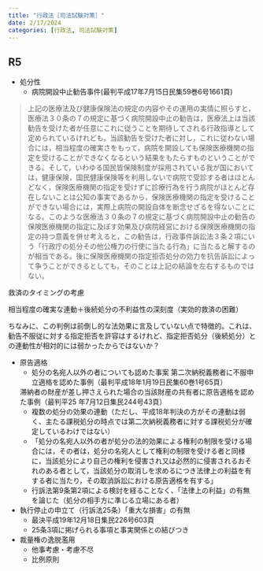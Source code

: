 ```yaml
---
title: "行政法［司法試験対策］"
date: 2/17/2024
categories: [行政法, 司法試験対策]
---
```


## R5


* 処分性
    * 病院開設中止勧告事件(最判平成17年7月15日民集59巻6号1661頁)

> 上記の医療法及び健康保険法の規定の内容やその運用の実情に照らすと，医療法３０条の７の規定に基づく病院開設中止の勧告は，医療法上は当該勧告を受けた者が任意にこれに従うことを期待してされる行政指導として定められているけれども，当該勧告を受けた者に対し，これに従わない場合には，相当程度の確実さをもって，病院を開設しても保険医療機関の指定を受けることができなくなるという結果をもたらすものということができる。そして，いわゆる国民皆保険制度が採用されている我が国においては，健康保険，国民健康保険等を利用しないで病院で受診する者はほとんどなく，保険医療機関の指定を受けずに診療行為を行う病院がほとんど存在しないことは公知の事実であるから，保険医療機関の指定を受けることができない場合には，実際上病院の開設自体を断念せざるを得ないことになる。このような医療法３０条の７の規定に基づく病院開設中止の勧告の保険医療機関の指定に及ぼす効果及び病院経営における保険医療機関の指定の持つ意義を併せ考えると，この勧告は，行政事件訴訟法３条２項にいう「行政庁の処分その他公権力の行使に当たる行為」に当たると解するのが相当である。後に保険医療機関の指定拒否処分の効力を抗告訴訟によって争うことができるとしても，そのことは上記の結論を左右するものではない。

救済のタイミングの考慮

相当程度の確実な連動＋後続処分の不利益性の深刻度（実効的救済の困難）

ちなみに、この判例は前倒し的な法効果に言及していない点で特徴的。これは、勧告不服従に対する指定拒否を許容はするけれど、指定拒否処分（後続処分）との連動性が相対的には弱かったからではないか？

* 原告適格
    * 処分の名宛人以外の者についても認めた事案
    第二次納税義務者に不服申立適格を認めた事例（最判平成18年1月19日民集60巻1号65頁）
    
    滞納者の財産が差し押さえられた場合の当該財産の共有者に原告適格を認めた事例（最判平25 年7月12日集民244号43頁）
    * 複数の処分の効果の連動（ただし、平成18年判決の方がその連動は弱く、主たる課税処分の時点では第二次納税義務者に対する課税処分が確定しているわけではない）
    * 「処分の名宛人以外の者が処分の法的効果による権利の制限を受ける場合には，その者は，処分の名宛人として権利の制限を受ける者と同様に，当該処分により自己の権利を侵害され又は必然的に侵害されるおそれのある者として，当該処分の取消しを求めるにつき法律上の利益を有する者に当たり，その取消訴訟における原告適格を有する」
    * 行訴法第9条第2項による検討を経ることなく、「法律上の利益」の有無を論じた（処分の相手方に準じる立場にある者）
* 執行停止の申立て（行訴法25条）「重大な損害」の有無
    * 最決平成19年12月18日集民226号603頁
    * 25条3項に掲げられる事項と事実関係との結びつき
* 裁量権の逸脱濫用
    * 他事考慮・考慮不尽
    * 比例原則
